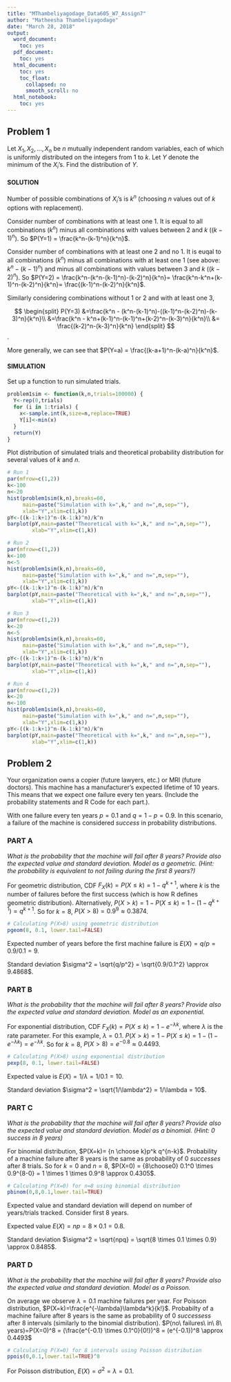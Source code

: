 ---
title: "MThambeliyagodage_Data605_W7_Assign7"
author: "Matheesha Thambeliyagodage"
date: "March 28, 2018"
output:
  word_document: 
    toc: yes
  pdf_document: 
    toc: yes
  html_document:
    toc: yes
    toc_float:
      collapsed: no
      smooth_scroll: no
  html_notebook: 
    toc: yes
---
## Problem 1

Let $X_1, X_2,...,X_n$ be $n$ mutually independent random variables, each of
which is uniformly distributed on the integers from $1$ to $k$. Let $Y$ denote the
minimum of the $X_i$'s. Find the distribution of $Y$. 

#### SOLUTION

Number of possible combinations of $X_i$'s is $k^n$ (choosing $n$ values out of $k$ options with replacement).

Consider number of combinations with at least one $1$. It is equal to all combinations ($k^n$) minus all combinations with values between $2$ and $k$ ($(k-1)^n$). So $P(Y=1) = \frac{k^n-(k-1)^n}{k^n}$.

Consider number of combinations with at least one $2$ and no $1$. It is euqal to all combinations ($k^n$) minus all combinations with at least one $1$ (see above: $k^n-(k-1)^n$) and minus all combinations with values between $3$ and $k$ ($(k-2)^n$). So $P(Y=2) = \frac{k^n-(k^n-(k-1)^n)-(k-2)^n}{k^n}= \frac{k^n-k^n+(k-1)^n-(k-2)^n}{k^n}= \frac{(k-1)^n-(k-2)^n}{k^n}$.

Similarly considering combinations without $1$ or $2$ and with at least one $3$, 

$$
\begin{split}
P(Y=3) &=\frac{k^n - (k^n-(k-1)^n)-((k-1)^n-(k-2)^n)-(k-3)^n}{k^n}\\ 
&=\frac{k^n - k^n+(k-1)^n-(k-1)^n+(k-2)^n-(k-3)^n}{k^n}\\ 
&= \frac{(k-2)^n-(k-3)^n}{k^n}
\end{split}
$$.

More generally, we can see that $P(Y=a) = \frac{(k-a+1)^n-(k-a)^n}{k^n}$.

#### SIMULATION

Set up a function to run simulated trials.

```{r}
problem1sim <- function(k,n,trials=100000) {
  Y<-rep(0,trials)
  for (i in 1:trials) {
    x<-sample.int(k,size=n,replace=TRUE)
    Y[i]<-min(x)
  }
  return(Y)
}
```

Plot distribution of simulated trials and theoretical probability distribution for several values of $k$ and $n$.

```{r fig.align='center'}
# Run 1
par(mfrow=c(1,2))
k<-100
n<-20
hist(problem1sim(k,n),breaks=60,
     main=paste("Simulation with k=",k," and n=",n,sep=""),
     xlab="Y",xlim=c(1,k))
pY<-((k-1:k+1)^n-(k-1:k)^n)/k^n
barplot(pY,main=paste("Theoretical with k=",k," and n=",n,sep=""),
        xlab="Y",xlim=c(1,k))

# Run 2
par(mfrow=c(1,2))
k<-100
n<-5
hist(problem1sim(k,n),breaks=60,
     main=paste("Simulation with k=",k," and n=",n,sep=""),
     xlab="Y",xlim=c(1,k))
pY<-((k-1:k+1)^n-(k-1:k)^n)/k^n
barplot(pY,main=paste("Theoretical with k=",k," and n=",n,sep=""),
        xlab="Y",xlim=c(1,k))

# Run 3
par(mfrow=c(1,2))
k<-20
n<-5
hist(problem1sim(k,n),breaks=60,
     main=paste("Simulation with k=",k," and n=",n,sep=""),
     xlab="Y",xlim=c(1,k))
pY<-((k-1:k+1)^n-(k-1:k)^n)/k^n
barplot(pY,main=paste("Theoretical with k=",k," and n=",n,sep=""),
        xlab="Y",xlim=c(1,k))

# Run 4
par(mfrow=c(1,2))
k<-20
n<-100
hist(problem1sim(k,n),breaks=60,
     main=paste("Simulation with k=",k," and n=",n,sep=""),
     xlab="Y",xlim=c(1,k))
pY<-((k-1:k+1)^n-(k-1:k)^n)/k^n
barplot(pY,main=paste("Theoretical with k=",k," and n=",n,sep=""),
        xlab="Y",xlim=c(1,k))
```

## Problem 2

Your organization owns a copier (future lawyers, etc.) or MRI (future doctors).
This machine has a manufacturer's expected lifetime of 10 years. This means
that we expect one failure every ten years. (Include the probability statements
and R Code for each part.).

With one failure every ten years $p=0.1$ and $q=1-p=0.9$. In this scenario, a failure of the machine is considered *success* in probability distributions.

### PART A

*What is the probability that the machine will fail after 8 years? Provide also the
expected value and standard deviation. Model as a geometric. (Hint: the probability is
equivalent to not failing during the first 8 years?)*

For geometric distribution, CDF $F_X(k)=P(X\le k)=1-q^{k+1}$, where $k$ is the number of failures before the first success (which is how R defines geometric distribution). Alternatively, $P(X>k) = 1-P(X \le k) = 1 - (1-q^{k+1}) = q^{k+1}$. So for $k=8$, $P(X>8) = 0.9^9 \approx 0.3874$. 

```{r}
# Calculating P(X>8) using geometric distribution
pgeom(8, 0.1, lower.tail=FALSE)
```

Expected number of years before the first machine failure is $E(X)=q/p= 0.9/0.1 = 9$.

Standard deviation $\sigma^2 = \sqrt{q/p^2} = \sqrt{0.9/0.1^2} \approx 9.4868$.

### PART B

*What is the probability that the machine will fail after 8 years? Provide also the
expected value and standard deviation. Model as an exponential.*

For exponential distribution, CDF $F_X(k) = P(X \le k) = 1-e^{-\lambda k}$, where $\lambda$ is the rate parameter. For this example, $\lambda=0.1$. $P(X>k) = 1-P(X \le k) = 1-(1-e^{-\lambda k}) = e^{-\lambda k}$. So for $k=8$, $P(X>8) = e^{-0.8} \approx 0.4493$. 

```{r}
# Calculating P(X>8) using exponential distribution
pexp(8, 0.1, lower.tail=FALSE)
```

Expected value is $E(X) = 1/\lambda = 1/0.1 = 10$.

Standard deviation $\sigma^2 = \sqrt{1/\lambda^2} = 1/\lambda = 10$.

### PART C

*What is the probability that the machine will fail after 8 years? Provide also the
expected value and standard deviation. Model as a binomial. (Hint: 0 success in 8
years)*

For binomial distribution, $P(X=k)= {n \choose k}p^k q^{n-k}$. Probability of a machine failure after 8 years is the same as probability of 0 *successes* after 8 trials. So for $k=0$ and $n=8$, $P(X=0) = {8\choose0} 0.1^0 \times 0.9^{8-0} = 1 \times 1 \times 0.9^8 \approx 0.4305$.

```{r}
# Calculating P(X=0) for n=8 using binomial distribution
pbinom(0,8,0.1,lower.tail=TRUE)
```

Expected value and standard deviation will depend on number of years/trials tracked. Consider first 8 years.

Expected value $E(X)=np= 8 \times 0.1 = 0.8$.

Standard deviation $\sigma^2 = \sqrt{npq} = \sqrt{8 \times 0.1 \times 0.9} \approx 0.8485$.

### PART D

*What is the probability that the machine will fail after 8 years? Provide also the
expected value and standard deviation. Model as a Poisson.*

On average we observe $\lambda=0.1$ machine failures per year. For Poisson distribution, $P(X=k)=\frac{e^{-\lambda}\lambda^k}{k!}$. Probabilty of a machine failure after 8 years is the same as probability of 0 *successess* after 8 intervals (similarly to the binomial distribution). $P(no\ failures\ in\ 8\ years)=P(X=0)^8 = (\frac{e^{-0.1} \times 0.1^0}{0!})^8 = (e^{-0.1})^8 \approx 0.4493$

```{r}
# Calculating P(X=0) for 8 intervals using Poisson distribution
ppois(0,0.1,lower.tail=TRUE)^8
```

For Poisson distribution, $E(X) = \sigma^2 = \lambda = 0.1$.